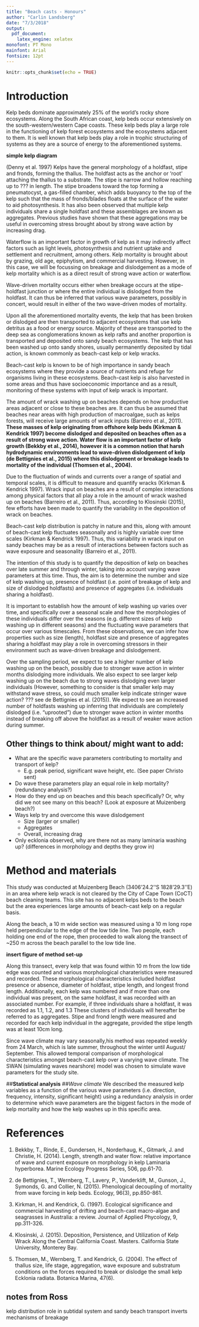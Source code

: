 ```yaml
---
title: "Beach casts - Honours"
author: "Carlin Landsberg"
date: "7/3/2018"
output: 
  pdf_document: 
    latex_engine: xelatex
monofont: PT Mono
mainfont: Arial
fontsize: 12pt  
---
```


```r
knitr::opts_chunk$set(echo = TRUE)
```

# Introduction

Kelp beds dominate approximately 25% of the world's rocky shore ecosystems. Along the South African coast, kelp beds occur extensively on the south-western/western Cape coasts. These kelp beds play a large role in the functioning of kelp forest ecosystems and the ecosystems adjacent to them. It is well known that kelp beds play a role in trophic structuring of systems as they are a source of energy to the aforementioned systems. 

**simple kelp diagram**

(Denny et al. 1997) Kelps have the general morphology of a holdfast, stipe and fronds, forming the thallus. The holdfast acts as the anchor or 'root' attaching the thallus to a substrate. The stipe is narrow and hollow reaching up to ??? in length. The stipe broadens toward the top forming a pneumatocyst, a gas-filled chamber, which adds buoyancy to the top of the kelp such that the mass of fronds/blades floats at the surface of the water to aid photosynthesis. It has also been observed that multiple kelp individuals share a single holdfast and these assemblages are known as aggregates. Previous studies have shown that these aggregations may be useful in overcoming stress brought about by strong wave action by increasing drag. 

Waterflow is an important factor in growth of kelp as it may indirectly affect factors such as light levels, photosynthesis and nutrient uptake and settlement and recruitment, among others. Kelp mortality is brought about by grazing, old age, epiphytism, and commercial harvesting. However, in this case, we will be focussing on breakage and dislodgement as a mode of kelp mortality which is as a direct result of strong wave action or waterflow. 

Wave-driven mortality occurs either when breakage occurs at the stipe-holdfast junction or where the entire individual is dislodged from the holdfast. It can thus be inferred that various wave parameters, possibly in concert, would result in either of the two wave-driven modes of mortality. 

Upon all the aforementioned mortality events, the kelp that has been broken or dislodged are then transported to adjacent ecosystems that use kelp detritus as a food or energy source. Majority of these are transported to the deep sea as conglomerations known as kelp rafts and another proportion is transported and deposited onto sandy beach ecosystems. The kelp that has been washed up onto sandy shores, usually permanently deposited by tidal action, is known commonly as beach-cast kelp or kelp wracks.

Beach-cast kelp is known to be of high importance in sandy beach ecosystems where they provide a source of nutrients and refuge for organisms living in these ecosystems. Beach-cast kelp is also harvested in some areas and thus have socioeconomic importance and as a result, monitoring of these systems with input of kelp wrack is important.

The amount of wrack washing up on beaches depends on how productive areas adjacent or close to these beaches are. It can thus be assumed that beaches near areas with high production of macroalgae, such as kelps forests, will receive large amounts of wrack inputs (Barreiro et al., 2011). **These masses of kelp originating from offshore kelp beds (Kirkman & Kendrick 1997) become dislodged and deposited on beaches often as a result of strong wave action. Water flow is an important factor of kelp growth (Bekkby et al., 2014), however it is a common notion that harsh hydrodynamic environments lead to wave-driven dislodgement of kelp (de Bettignies et al., 2015) where this dislodgement or breakage leads to mortality of the individual (Thomsen et al., 2004).** 

Due to the fluctuation of winds and currents over a range of spatial and temporal scales, it is difficult to measure and quantify wracks (Kirkman & Kendrick 1997). Wrack input on beaches are a result of complex interactions among physical factors that all play a role in the amount of wrack washed up on beaches (Barreiro et al., 2011). Thus, according to Klosinski (2015), few efforts have been made to quantify the variability in the deposition of wrack on beaches. 

Beach-cast kelp distribution is patchy in nature and this, along with amount of beach-cast kelp fluctuates seasonally and is highly variable over time scales (Kirkman & Kendrick 1997). Thus, this variability in wrack input on sandy beaches may be as a result of interactions between factors such as wave exposure and seasonality (Barreiro et al., 2011).

The intention of this study is to quantify the deposition of kelp on beaches over late summer and through winter, taking into account varying wave parameters at this time. Thus, the aim is to determine the number and size of kelp washing up, presence of holdfast (i.e. point of breakage of kelp and size of dislodged holdfasts) and presence of aggregates (i.e. individuals sharing a holdfast). 

It is important to establish how the amount of kelp washing up varies over time, and specifically over a seasonal scale and how the morphologies of these individuals differ over the seasons (e.g. different sizes of kelp washing up in different seasons) and the fluctuating wave parameters that occur over various timescales. From these observations, we can infer how properties such as size (length), holdfast size and presence of aggregates sharing a holdfast may play a role in overcoming stressors in their environment such as wave-driven breakage and dislodgement. 

Over the sampling period, we expect to see a higher number of kelp washing up on the beach, possibly due to stronger wave action in winter months dislodging more individuals. We also expect to see larger kelp washing up on the beach due to strong waves dislodging even larger individuals (However, something to consider is that smaller kelp may withstand wave stress, so could much smaller kelp indicate stringer wave action? ??? see de Bettignies et al. (2015)). We expect to see an increased number of holdfasts washing up inferring that individuals are completely dislodged (i.e. "uprooted") due to stronger wave action in winter months instead of breaking off above the holdfast as a result of weaker wave action during summer.

## Other things to think about/ might want to add:
*	What are the specific wave parameters contributing to mortality and transport of kelp?
    + E.g. peak period, significant wave height, etc. (See paper Christo sent)
* Do wave these parameters play an equal role in kelp mortality? (redundancy analysis?)
* How do they end up on beaches and this beach specifically? Or, why did we not see many on this beach? (Look at exposure at Muizenberg beach?)
*	Ways kelp try and overcome this wave dislodgement
    + Size (larger or smaller)
    + Aggregates
    + Overall, increasing drag
* Only ecklonia observed, why are there not as many laminaria washing up? (differences in morphology and depths they grow in)


# Method and materials
This study was conducted at Muizenberg Beach (3406'24.2''S 1828'29.3''E) in an area where kelp wrack is not cleared by the City of Cape Town (CoCT) beach cleaning teams. This site has no adjacent kelps beds to the beach but the area experiences large amounts of beach-cast kelp  on a regular basis.

Along the beach, a 10 m wide section was measured using a 10 m long rope held perpendicular to the edge of the low tide line. Two people, each holding one end of the rope, then proceeded to walk along the transect of ~250 m across the beach parallel to the low tide line.

**insert figure of method set-up**

Along this transect, every kelp that was found within 10 m from the low tide edge was counted and various morphological charateristics were measured and recorded. These morphological characteristics included holdfast presence or absence, diameter of holdfast, stipe length, and longest frond length. Additionally, each kelp was numbered and if more than one individual was present, on the same holdfast, it was recorded with an associated number. For example, if three individuals share a holdfast, it was recorded as 1.1, 1.2, and 1.3 These clusters of individuals will hereafter be referred to as aggregates.  Stipe and frond length were measured and recorded for each kelp individual in the aggregate, provided the stipe length was at least 10cm long.

Since wave climate may vary seasonally,his method was repeated weekly from 24 March, which is late summer, throughout the winter until August/ September. This allowed temporal comparison of  morphological characteristics amongst beach-cast kelp over a varying wave climate. The SWAN (simulating waves nearshore) model was chosen to simulate wave parameters for the study site. 

##**Statistical analysis**
##*Wave climate* 
We described the measured kelp variables as a function of the various wave parameters (i.e. direction, frequency, intensity, significant height) using a redundancy analysis in order to determine which wave parameters are the biggest factors in the mode of kelp mortality and how the kelp washes up in this specific area.

# References 

1.	Bekkby, T., Rinde, E., Gundersen, H., Norderhaug, K., Gitmark, J. and Christie, H. (2014). Length, strength and water flow: relative importance of wave and current exposure on morphology in kelp Laminaria hyperborea. Marine Ecology Progress Series, 506, pp.61-70.

2.	de Bettignies, T., Wernberg, T., Lavery, P., Vanderklift, M., Gunson, J., Symonds, G. and Collier, N. (2015). Phenological decoupling of mortality from wave forcing in kelp beds. Ecology, 96(3), pp.850-861.

3.	Kirkman, H. and Kendrick, G. (1997). Ecological significance and commercial harvesting of drifting and beach-cast macro-algae and seagrasses in Australia: a review. Journal of Applied Phycology, 9, pp.311-326.

4.	Klosinski, J. (2015). Deposition, Persistence, and Utilization of Kelp Wrack Along the Central California Coast. Masters. California State University, Monterey Bay.

5.	Thomsen, M., Wernberg, T. and Kendrick, G. (2004). The effect of thallus size, life stage, aggregation, wave exposure and substratum conditions on the forces required to break or dislodge the small kelp Ecklonia radiata. Botanica Marina, 47(6).


## notes from Ross
kelp distribution
role in subtidal system and sandy beach
transport
inverts
mechanisms of breakage
